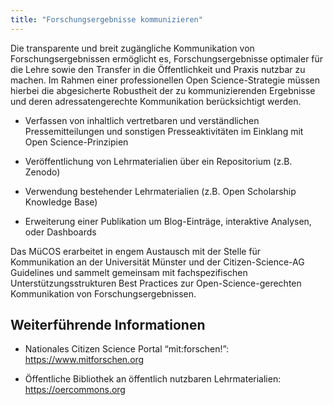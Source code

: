 ```yaml
---
title: "Forschungsergebnisse kommunizieren"
---
```


Die transparente und breit zugängliche Kommunikation von Forschungsergebnissen ermöglicht es, Forschungsergebnisse optimaler für die Lehre sowie den Transfer in die Öffentlichkeit und Praxis nutzbar zu machen. Im Rahmen einer professionellen Open Science-Strategie müssen hierbei die abgesicherte Robustheit der zu kommunizierenden Ergebnisse und deren adressatengerechte Kommunikation berücksichtigt werden. 

-   Verfassen von inhaltlich vertretbaren und verständlichen Pressemitteilungen und sonstigen Presseaktivitäten im Einklang mit Open Science-Prinzipien

-   Veröffentlichung von Lehrmaterialien über ein Repositorium (z.B. Zenodo)

-   Verwendung bestehender Lehrmaterialien (z.B. Open Scholarship Knowledge Base)

-   Erweiterung einer Publikation um Blog-Einträge, interaktive Analysen, oder Dashboards

Das MüCOS erarbeitet in engem Austausch mit der Stelle für Kommunikation an der Universität Münster und der Citizen-Science-AG Guidelines und sammelt gemeinsam mit fachspezifischen Unterstützungsstrukturen Best Practices zur Open-Science-gerechten Kommunikation von Forschungsergebnissen.

## Weiterführende Informationen

-   Nationales Citizen Science Portal "mit:forschen!": <https://www.mitforschen.org>

-   Öffentliche Bibliothek an öffentlich nutzbaren Lehrmaterialien: <https://oercommons.org>
